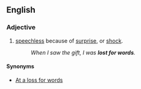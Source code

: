 ==English==

===Adjective===
{{en-adj|-}}

# [[speechless]] because of [[surprise]], or [[shock]].
#:''When I saw the gift, I was '''lost for words'''.''

====Synonyms====
*[[At a loss for words]]